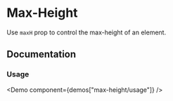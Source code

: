 
# Max-Height

Use `maxH` prop to control the max-height of an element.

<Scale themeKey="maxSize" values="maxH" />

## Documentation

### Usage

<Demo component={demos["max-height/usage"]} />
